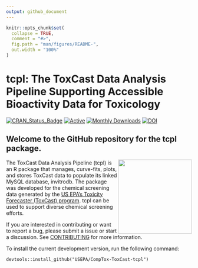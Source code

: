 ```yaml
---
output: github_document
---
```


<!-- README.md is generated from README.Rmd. Please edit that file -->

```r
knitr::opts_chunk$set(
  collapse = TRUE,
  comment = "#>",
  fig.path = "man/figures/README-",
  out.width = "100%"
)
```

# tcpl: The ToxCast Data Analysis Pipeline Supporting Accessible Bioactivity Data for Toxicology

<!-- badges: start -->

[![CRAN_Status_Badge](https://www.r-pkg.org/badges/version/tcpl)](https://cran.r-project.org/package=tcpl)
[![Active](http://img.shields.io/badge/Status-Active-green.svg)](https://cran.r-project.org/package=tcpl) 
[![Monthly Downloads](https://cranlogs.r-pkg.org/badges/last-month/tcpl?color=7BAFD4)](https://cranlogs.r-pkg.org/badges/last-month/tcpl?color=7BAFD4)
[![DOI](https://zenodo.org/badge/doi/	10.32614/CRAN.package.tcpl.svg)](http://dx.doi.org/10.32614/CRAN.package.tcpl)

<!-- badges: end -->

## Welcome to the GitHub repository for the tcpl package.

<a href="https://cran.r-project.org/package=tcpl"><img src="vignettes/img/tcpl_hex.png" width="200" align="right" /></a>

The ToxCast Data Analysis Pipeline (tcpl) is an R package that manages, curve-fits, plots, and stores ToxCast data to populate its linked MySQL database, invitrodb. The package was developed for the chemical screening data generated by the [US EPA's Toxicity Forecaster (ToxCast) program](https://www.epa.gov/comptox-tools/toxicity-forecasting-toxcast). tcpl can be used to support diverse chemical screening efforts.

If you are interested in contributing or want to report a bug, please submit a issue or start a discussion. See [CONTRIBUTING](https://github.com/USEPA/CompTox-ToxCast-tcpl/blob/dev/CONTRIBUTING.md) for more information. 

To install the current development version, run the following command: 

    devtools::install_github("USEPA/CompTox-ToxCast-tcpl")

